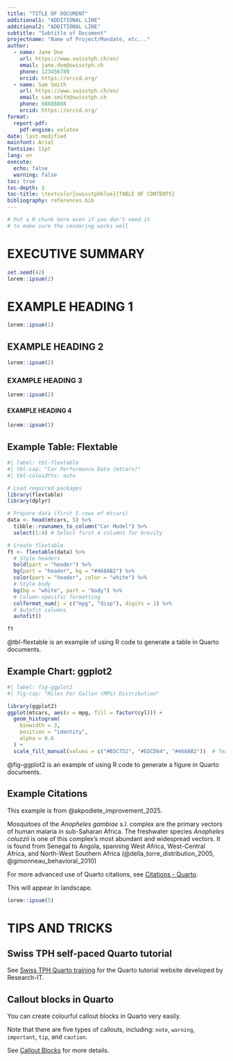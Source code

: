 ```yaml
---
title: "TITLE OF DOCUMENT"
additional1: "ADDITIONAL LINE"
additional2: "ADDITIONAL LINE"
subtitle: "Subtitle of Document"
projectname: "Name of Project/Mandate, etc..."
author:
  - name: Jane Doe
    url: https://www.swisstph.ch/en/
    email: jane.doe@swisstph.ch
    phone: 123456789
    orcid: https://orcid.org/
  - name: Sam Smith
    url: https://www.swisstph.ch/en/
    email: sam.smith@swisstph.ch
    phone: 88888888
    orcid: https://orcid.org/
format:
  report-pdf:
    pdf-engine: xelatex
date: last-modified
mainfont: Arial
fontsize: 11pt
lang: en
execute: 
  echo: false
  warning: false
toc: true
toc-depth: 3
toc-title: \textcolor{swisstphblue}{TABLE OF CONTENTS}
bibliography: references.bib
---
```


```r
# Put a R chunk here even if you don't need it
# to make sure the rendering works well
```


<!-- COVER PAGE SEE "_extensions/report/before-body.tex" -->



<!-- MAIN PART -->

\newpage

# EXECUTIVE SUMMARY

```r
set.seed(42)
lorem::ipsum(2)
```

# EXAMPLE HEADING 1

```r
lorem::ipsum(1)
```

## EXAMPLE HEADING 2

```r
lorem::ipsum(2)
```

### EXAMPLE HEADING 3

```r
lorem::ipsum(2)
```

#### EXAMPLE HEADING 4

```r
lorem::ipsum(1)
```


## Example Table: Flextable

```r
#| label: tbl-flextable
#| tbl-cap: "Car Performance Data (mtcars)"
#| tbl-colwidths: auto

# Load required packages
library(flextable)
library(dplyr)

# Prepare data (first 5 rows of mtcars)
data <- head(mtcars, 5) %>% 
  tibble::rownames_to_column("Car Model") %>% 
  select(1:4) # Select first 4 columns for brevity

# Create flextable
ft <- flextable(data) %>%
  # Style headers
  bold(part = "header") %>% 
  bg(part = "header", bg = "#468AB2") %>% 
  color(part = "header", color = "white") %>% 
  # Style body
  bg(bg = "white", part = "body") %>% 
  # Column-specific formatting
  colformat_num(j = c("mpg", "disp"), digits = 1) %>% 
  # Autofit columns
  autofit()

ft
```


@tbl-flextable is an example of using R code to generate a table in Quarto documents.


## Example Chart: ggplot2

```r
#| label: fig-ggplot2
#| fig-cap: "Miles Per Gallon (MPG) Distribution"

library(ggplot2)
ggplot(mtcars, aes(x = mpg, fill = factor(cyl))) +
  geom_histogram(
    binwidth = 3, 
    position = "identity", 
    alpha = 0.6
  ) +
  scale_fill_manual(values = c("#B5C752", "#EDCD64", "#468AB2"))  # Teal, blue, purple
```

@fig-ggplot2 is an example of using R code to generate a figure in Quarto documents.

## Example Citations

This example is from @akpodiete_improvement_2025.

Mosquitoes of the *Anopheles gambiae* s.l. complex are the primary vectors of human malaria in sub-Saharan Africa. The freshwater species *Anopheles coluzzii* is one of this complex’s most abundant and widespread vectors. It is found from Senegal to Angola, spanning West Africa, West-Central Africa, and North-West Southern Africa (@della_torre_distribution_2005, @gimonneau_behavioral_2010)

For more advanced use of Quarto citations, see [Citations - Quarto](https://quarto.org/docs/authoring/citations.html).

::: {.landscape}

This will appear in landscape.

```r
lorem::ipsum(5)
```

\fillandplacepagenumber

:::

# TIPS AND TRICKS

## Swiss TPH self-paced Quarto tutorial

See [Swiss TPH Quarto training](https://research-it-swiss-tph.github.io/quarto_training/) for the Quarto tutorial website developed by Research-IT.

## Callout blocks in Quarto

You can create colourful callout blocks in Quarto very easily.

::: {.callout-note}
Note that there are five types of callouts, including:
`note`, `warning`, `important`, `tip`, and `caution`.
:::

See [Callout Blocks](https://quarto.org/docs/authoring/callouts.html) for more details.

\begin{tcolorbox}[colback=white,colframe=limegreen]

Or you can create more flexible callout blocks with LaTeX. Just like this one with Swiss TPH lime green.

\end{tcolorbox}

\vspace{2cm}

\begin{large}
\textcolor{swisstphblue}{\textbf{References}}
\end{large}

::: {#refs}
:::
